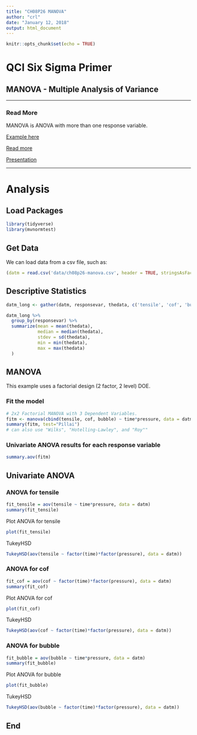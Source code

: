 ```yaml
---
title: "CH08P26 MANOVA"
author: "crl"
date: "January 12, 2018"
output: html_document
---
```


```r
knitr::opts_chunk$set(echo = TRUE)
```

# QCI Six Sigma Primer
## MANOVA - Multiple Analysis of Variance

<hr> </hr>

### Read More

MANOVA is ANOVA with more than one response variable.


[Example here](https://www.statmethods.net/stats/anova.html)

[Read more]()

[Presentation]()

<hr> </hr>

# Analysis

## Load Packages
```r
library(tidyverse)
library(mvnormtest)
```


## Get Data
We can load data from a csv file, such as:
```r
(datm = read.csv('data/ch08p26-manova.csv', header = TRUE, stringsAsFactors = FALSE))
```



## Descriptive Statistics

```r
datm_long <- gather(datm, responsevar, thedata, c('tensile', 'cof', 'bubble'), factor_key=TRUE)

datm_long %>% 
  group_by(responsevar) %>% 
  summarize(mean = mean(thedata),
            median = median(thedata),
            stdev = sd(thedata),
            min = min(thedata),
            max = max(thedata)
  )
```


## MANOVA

This example uses a factorial design (2 factor, 2 level) DOE.

### Fit the model

```r
# 2x2 Factorial MANOVA with 3 Dependent Variables. 
fitm <- manova(cbind(tensile, cof, bubble) ~ time*pressure, data = datm)
summary(fitm, test="Pillai")
# can also use "Wilks", "Hotelling-Lawley", and "Roy""
```

### Univariate ANOVA results for each response variable

```r
summary.aov(fitm)
```

## Univariate ANOVA

### ANOVA for tensile

```r
fit_tensile = aov(tensile ~ time*pressure, data = datm)
summary(fit_tensile)
```

Plot ANOVA for tensile
```r
plot(fit_tensile)
```

TukeyHSD
```r
TukeyHSD(aov(tensile ~ factor(time)*factor(pressure), data = datm)) 
```


### ANOVA for cof

```r
fit_cof = aov(cof ~ factor(time)*factor(pressure), data = datm)
summary(fit_cof)
```


Plot ANOVA for cof
```r
plot(fit_cof)
```

TukeyHSD
```r
TukeyHSD(aov(cof ~ factor(time)*factor(pressure), data = datm)) 
```


### ANOVA for bubble

```r
fit_bubble = aov(bubble ~ time*pressure, data = datm)
summary(fit_bubble)
```


Plot ANOVA for bubble
```r
plot(fit_bubble)
```

TukeyHSD
```r
TukeyHSD(aov(bubble ~ factor(time)*factor(pressure), data = datm)) 
```


## End
